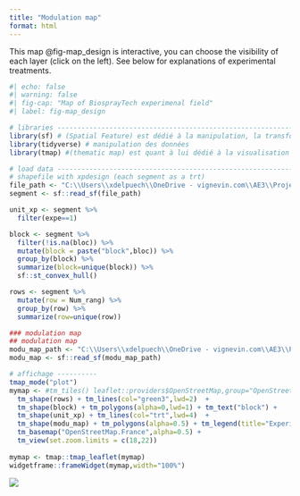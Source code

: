 ```yaml
---
title: "Modulation map"
format: html
---
```


This map @fig-map_design is interactive, you can choose the visibility of each layer (click on the left). See below for explanations of experimental treatments.

```r
#| echo: false
#| warning: false
#| fig-cap: "Map of BiosprayTech experimenal field"
#| label: fig-map_design

# libraries ---------------------------------------------------------------
library(sf) # (Spatial Feature) est dédié à la manipulation, la transformation et l’analyse de données spatiales. A la manière du Tidyverse, il combine les fonctionnalités de {sp}, {rgeos} et {rgdal} dans un package.
library(tidyverse) # manipulation des données
library(tmap) #(thematic map) est quant à lui dédié à la visualisation des données spatiales. Cette fois-ci, à la manière du package {ggplot2}.

# load data ---------------------------------------------------------------
# shapefile with xpdesign (each segment as a trt)
file_path <- "C:\\Users\\xdelpuech\\OneDrive - vignevin.com\\AE3\\ProjetsEnCours\\BIOSPRAYTECH\\04_TRAVAIL_EN_COURS\\2023\\RScript\\generate_modulation_map\\maps\\xpdesign2023-05-11.shp"
segment <- sf::read_sf(file_path)

unit_xp <- segment %>%
  filter(expe==1)

block <- segment %>%
  filter(!is.na(bloc)) %>%
  mutate(block = paste("block",bloc)) %>%
  group_by(block) %>%
  summarize(block=unique(block)) %>%
  sf::st_convex_hull()

rows <- segment %>%
  mutate(row = Num_rang) %>%
  group_by(row) %>%
  summarize(row=unique(row))

### modulation map
## modulation map
modu_map_path <- "C:\\Users\\xdelpuech\\OneDrive - vignevin.com\\AE3\\ProjetsEnCours\\BIOSPRAYTECH\\04_TRAVAIL_EN_COURS\\2023\\RScript\\generate_modulation_map\\maps\\modulation_map_DV76_2023-04-14.shp"
modu_map <- sf::read_sf(modu_map_path)

# affichage ----------
tmap_mode("plot")
mymap <- #tm_tiles() leaflet::providers$OpenStreetMap,group="OpenStreetMap") + 
  tm_shape(rows) + tm_lines(col="green3",lwd=2)  + 
  tm_shape(block) + tm_polygons(alpha=0,lwd=1) + tm_text("block") +
  tm_shape(unit_xp) + tm_lines(col="trt",lwd=4)  +
  tm_shape(modu_map) + tm_polygons(alpha=0.5) + tm_legend(title="Experimental design map") +  
  tm_basemap("OpenStreetMap.France",alpha=0.5) +
  tm_view(set.zoom.limits = c(18,22))
 
mymap <- tmap::tmap_leaflet(mymap) 
widgetframe::frameWidget(mymap,width="100%")
```

![](logoUMT.png)
